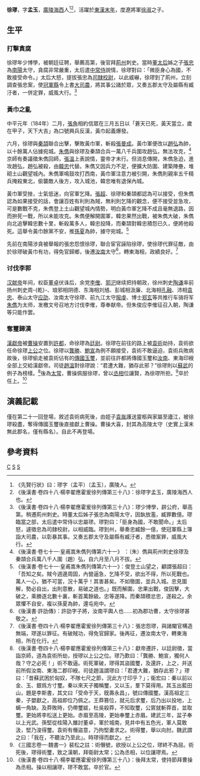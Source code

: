'''徐璆'''{{BD|？||？||catIdx=S}}，字'''孟玉'''，[[廣陵|廣陵]][[海西|海西]]人<ref>《先賢行狀》曰：璆字（孟平）〔孟玉〕，廣陵人。</ref><ref>《後漢書·卷四十八·楊李翟應霍爰徐列傳第三十八》：徐璆字孟玉，廣陵海西人也。</ref>，活躍於[[東漢末年|東漢末年]]，度遼將軍[[徐淑|徐淑]]之子。

==生平==
===打擊貪腐===
徐璆年少博學，被朝廷征聘，舉薦高第，後官拜[[荊州|荊州]]刺史。當時[[董太后|董太后]]姊之子[[张忠_(东汉)|張忠]]為[[南陽|南陽]]太守，貪腐非常嚴重，太后遣[[中常侍|中常侍]]說情，徐璆對曰：「微臣身心為國，不敢接受命令。」太后大怒，提拔張忠為[[司隸校尉|司隸校尉]]，以此威嚇，徐璆到了荊州，立刻調查張忠案，使[[冠軍縣|冠軍縣]]令上書[[大司農|大司農]]，將其事公諸於眾，又奏五郡太守及屬縣有臧汙者，一併定罪，威風大行。<ref>《後漢書·卷四十八·楊李翟應霍爰徐列傳第三十八》：璆少博學，辟公府，舉高第。稍遷荊州刺史。時董太后姊子張忠為南陽太守，因埶放濫，臧罪數億。璆臨當之部，太后遣中常侍以忠屬璆。璆對曰：「臣身為國，不敢聞命。」太后怒，遽徵忠為司隸校尉，以相威臨。璆到州，舉奏忠臧餘一億，使冠軍縣上簿詣大司農，以彰暴其事。又奏五郡太守及屬縣有臧汙者，悉徵案罪，威風大行。</ref>

===黃巾之亂===
{{main|黃巾之亂}}
中平元年（184年）二月，[[張角|張角]]相約信眾在三月五日以「蒼天已死，黃天當立，歲在甲子，天下大吉」為口號興兵反漢，黃巾起義爆發。

六月，徐璆與[[秦頡|秦頡]]聯合出擊，擊敗黃巾軍，斬殺[[張曼成|張曼成]]。黃巾軍便改以[[黄巾军人物#赵弘|趙弘]]為帥，以十餘萬人佔據宛城。[[朱儁|朱儁]]與徐璆及秦頡合兵一萬八千兵圍攻趙弘，無法攻克，<ref>《後漢書·卷七十一·皇甫嵩朱儁列傳第六十一》 ：（朱）儁與荊州刺史徐璆及秦頡合兵萬八千人圍（趙）弘，自六月至八月不拔。</ref>京師有奏議徵朱儁回師，[[張溫_(東漢)|張溫]]上表說情，靈帝才未行。但消息傳開，朱儁急迫，進攻趙弘，趙弘被殺，由[[韩忠_(黄巾军)|韓忠]]代替。朱儁又因兵力不足，便擴大防圍、建築陣壘，堆砌土山觀望城內。朱儁軍鳴鼓攻打西南，黃巾軍注意力被引開，朱儁則親率五千精兵掩殺東北，偷襲敵人後方，攻入城池，韓忠唯有退保內城。

黃巾軍受挫，士氣低迷，向官軍乞降。[[张超_(河间)|張超]]、徐璆和秦頡都認為可以接受，但朱儁認為如果接受的話，會讓百姓有利則為賊，無利則乞降的觀念，便不接受並急攻，可是數戰不克，朱儁登上土山觀望城內情勢，明白黃巾軍乞降不成且毫無退路，因而拚死一戰，所以未能攻克。朱儁便解開圍軍，韓忠果然出戰，被朱儁大破，朱儁向北追擊韓忠數十里，斬殺萬多人，韓忠投降，而秦頡對韓忠積怨已久，便將他殺死。這舉令黃巾餘黨不安，推[[孫夏|孫夏]]為帥，據守宛城。<ref>《後漢書·卷七十一·皇甫嵩朱儁列傳第六十一》：俊登土山望之，顧謂張超曰：「吾知之矣。賊今週邊周固，內營逼急，乞降不受，欲出不得，所以死戰也。萬人一心，猶不可當，況十萬乎！其害甚矣。不如徹圍，並兵入城。忠見圍解，勢必自出，出則意散，易破之道也。」既而解圍，忠果出戰，俊因擊，大破之，乘勝逐北數十裏，斬首萬餘級。忠等遂降。而秦頡積忿忠，遂殺之。余眾懼不自安，複以孫夏為帥，還屯宛中。</ref>

先前在南陽涉貪被舉報的張忠怨恨徐璆，聯合宦官誣陷徐璆，使徐璆代罪征敵，由於徐璆破黃巾有功，得免官歸鄉，後遷[[汝南|汝南]]太守<ref>《後漢書·許劭傳》：許劭字子將，汝南平輿人也……初為郡功曹，太守徐璆甚敬之。</ref>，轉東海相，政績良好。<ref>《後漢書·卷四十八·楊李翟應霍爰徐列傳第三十八》：張忠怨璆，與諸閹官構造無端，璆遂以罪征。有破賊功，得免官歸家。後再征，遷汝南太守，轉東海相，所在化行。</ref>

===讨伐李郭===
[[汉献帝|汉献帝]]年间，权臣[[董卓|董卓]]伏诛后，余党[[李傕|李傕]]、[[郭汜|郭汜]]继续把持朝政，徐州刺史[[陶谦|陶谦]]率前扬州刺史周-{乾}-、琅邪相阴德、东海相刘馗、彭城相汲廉、北海相[[孔融|孔融]]、沛相[[袁忠|袁忠]]、泰山太守[[应劭|应劭]]、汝南太守徐璆、前九江太守[[服虔|服虔]]、博士[[郑玄|郑玄]]等共推行车骑将军[[朱儁|朱儁]]为太师，发檄文号召地方讨伐李傕，尊奉献帝。但朱俊应李傕征召入朝，陶谦等只能作罢。

===奪璽歸漢===
[[漢獻帝|漢獻帝]]被[[曹操|曹操]]安置到[[汉魏许都故城|許都]]，命徐璆為[[廷尉|廷尉]]。徐璆在前往的路上被[[袁術|袁術]]劫持，袁術欲任命徐璆[[上公|上公]]之位。徐璆以[[龔勝|龔勝]]、[[鮑宣|鮑宣]]為例不願接受，袁術不敢逼迫，袁術兵敗病故後，徐璆偷走被袁術佔有的[[傳國玉璽|傳國玉璽]]，並前往許都將傳國玉璽和[[汝南|汝南]]、東海印綬全部上交給漢獻帝。司徒[[趙溫|趙溫]]對徐璆說：“君遭大難，猶存此邪？”徐璆則以[[蘇武|蘇武]]的例子為榜樣。<ref>《後漢書·卷四十八·楊李翟應霍爰徐列傳第三十八》：獻帝遷許，以廷尉徵，當詣京師，道為袁術所劫，授璆以上公之位。璆乃歎曰：「龔勝、鮑宣，獨何人哉？守之必死！」術不敢逼。術死軍破，璆得其盜國璽，及還許，上之，并送前所假汝南、東海二郡印綬。司徒趙溫謂璆曰：「君遭大難，猶存此邪？」璆曰：「昔蘇武困於匈奴，不隊七尺之節，況此方寸印乎？」；衞宏曰：秦以前以金、玉、銀爲方寸璽。秦以來天子獨稱璽，又以玉，羣下莫得用。其玉出藍田山，題是李斯書，其文曰「受命于天，旣壽永昌」，號曰傳國璽。漢高祖定三秦，子嬰獻之，高祖即位乃佩之。王莽篡位，就元后求璽，后乃出以投地，上螭一角缺。及莽敗時，仍帶璽紱，杜吳殺莽，不知取璽，公賔就斬莽首，並取璽。更始將李松送上更始。赤眉至高陵，更始奉璽上赤眉。建武三年，盆子奉以上光武。孫堅從桂陽入雒討董卓，軍於城南，見井中有五色光，軍人莫敢汲，堅乃浚得璽。袁術有僭盜意，乃拘堅妻求之。術得璽，舉以向肘。魏武謂之曰：「我在，不聽汝乃至此」。時璆得而獻之。</ref>後為[[太常|太常]]，曹操佩服徐璆，曾以[[丞相|丞相]]位讓賢，為徐璆所拒。<ref>《三國志卷一·魏書一》裴松之註：術僭號，欲授以上公之位，璆終不為屈。術死後，璆得術璽，致之漢朝，拜衛尉太常；公為丞相，以位讓璆焉。</ref>卒於任上。<ref>《後漢書·卷四十八·楊李翟應霍爰徐列傳第三十八》：後拜太常，使持節拜曹操為丞相。操以相讓璆，璆不敢當。卒於官。</ref>

==演義記載==
僅在第二十一回登場，敘述袁術病死後，由姪子[[袁胤|袁胤]]護送靈柩與家屬至廬江，被徐璆殺盡，奪得傳國玉璽後直接獻上曹操。曹操大喜，封其為高陵太守（史實上漢末無此郡名，僅有縣名）。自此不再登場。

==參考資料==
[[Category:徐姓|C]]
[[Category:東漢軍事人物|S]]
[[Category:廣陵人|S]]